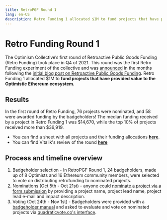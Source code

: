 ```yaml
---
title: RetroPGF Round 1
lang: en-US
description: Retro Funding 1 allocated $1M to fund projects that have provided value to the Optimistic Ethereum ecosystem.
---
```


# Retro Funding Round 1

The Optimism Collective’s first round of Retroactive Public Goods Funding (Retro Funding) took place in Q4 of 2021. 
This round was the first Retro Funding  experiment of the collective and was [announced](https://medium.com/ethereum-optimism/retropgf-experiment-1-1-million-dollars-for-public-goods-f7e455cbdca) in the months following the [initial blog post on Retroactive Public Goods Funding](https://medium.com/ethereum-optimism/retroactive-public-goods-funding-33c9b7d00f0c). 
Retro Funding 1 allocated $1M to **fund projects that have provided value to the Optimistic Ethereum ecosystem.** 

## Results
In the first round of Retro Funding, 76 projects were nominated, and 58 were awarded funding by the badgeholders!
The median funding received by a project in Retro Funding 1 was $14,670, while the top 10% of projects received more than $36,919.

- You can find a sheet with all projects and their funding allocations [**here**](https://github.com/ethereum-optimism/op-analytics/blob/main/rpgf/rpgf1/results/rpgf1_results.csv).
- You can find Vitalik's review of the round [**here**](https://vitalik.eth.limo/general/2021/11/16/retro1.html)

## Process and timeline overview
1. Badgeholder selection - In RetroPGF Round 1, 24 badgeholders, made up of 8 Optimists and 16 Ethereum community members, were selected to vote on distributing retrofunding to nominated projects.
2. Nominations (Oct 5th - Oct 21st) - anyone could [nominate a project via a form submission](https://docs.google.com/forms/d/e/1FAIpQLSdSF_Om4JfhQAjdDOHnjfbRJfJg1F-EY_I_IR0g-CDaa9FqyQ/viewform?vc=0&c=0&w=1&flr=0) by providing a project name, project lead name, project lead e-mail and impact description.
3. Voting (Oct 24th - Nov 1st) - Badgeholders were provided with a [badgeholder manual](https://www.notion.so/Public-Badge-Holder-Manual-d05c3695ef684d1fb62ef38690fb3ff7) and asked to evaluate and vote on nominated projects via [quadraticvote.co's interface](https://quadraticvote.co/event?id=2c357972-9b0d-4390-b738-32297b653cf1). 
